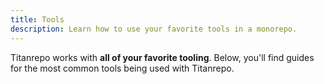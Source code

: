 ```yaml
---
title: Tools
description: Learn how to use your favorite tools in a monorepo.
---
```



Titanrepo works with **all of your favorite tooling**. Below, you'll find guides for the most common tools being used with Titanrepo.

<Cards>
  <Card title="Biome" href="/repo/docs/guides/tools/biome" />
  <Card title="Docker" href="/repo/docs/guides/tools/docker" />
  <Card title="ESLint" href="/repo/docs/guides/tools/eslint" />
  <Card title="Jest" href="/repo/docs/guides/tools/jest" />
  <Card title="Prisma" href="/repo/docs/guides/tools/prisma" />
  <Card title="Storybook" href="/repo/docs/guides/tools/storybook" />
  <Card title="TypeScript" href="/repo/docs/guides/tools/typescript" />
  <Card title="Vitest" href="/repo/docs/guides/tools/vitest" />
</Cards>
